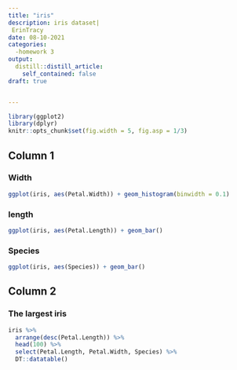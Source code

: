 ```yaml
---
title: "iris"
description: iris dataset|
 ErinTracy
date: 08-10-2021
categories: 
  -homework 3
output:
  distill::distill_article:
    self_contained: false
draft: true


---
```

```r
library(ggplot2)
library(dplyr)
knitr::opts_chunk$set(fig.width = 5, fig.asp = 1/3)
```

## Column 1

### Width

```r
ggplot(iris, aes(Petal.Width)) + geom_histogram(binwidth = 0.1)
```

### length

```r
ggplot(iris, aes(Petal.Length)) + geom_bar()
```

### Species

```r
ggplot(iris, aes(Species)) + geom_bar()
```

## Column 2

### The largest iris

```r
iris %>% 
  arrange(desc(Petal.Length)) %>% 
  head(100) %>% 
  select(Petal.Length, Petal.Width, Species) %>% 
  DT::datatable()
```
